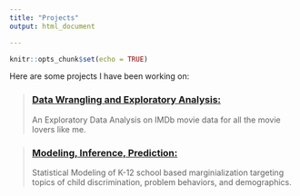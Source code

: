 ```yaml
---
title: "Projects"
output: html_document

---
```


```r
knitr::opts_chunk$set(echo = TRUE)
```

Here are some projects I have been working on:


> ### [Data Wrangling and Exploratory Analysis:](/Project1)  
>    An Exploratory Data Analysis on IMDb movie data for all the movie lovers like me.

> ### [Modeling, Inference, Prediction:](/Project2)  
> Statistical Modeling of K-12 school based marginialization targeting topics of child discrimination, problem behaviors, and demographics.
